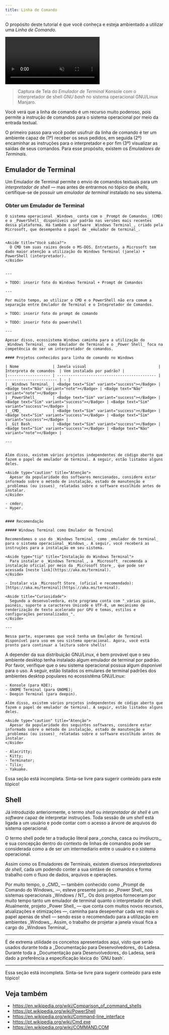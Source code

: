 ```yaml
---
title: Linha de Comando
---
```



O propósito deste tutorial é que você conheça e esteja ambientado a utilizar uma _Linha de Comando_.

<video controls loop muted autoplay>
  <source src="/assets/dev-tutorials-command-line/terminal-emulator-konsole-with-bash.mp4" type="video/mp4" />
</video>

> Captura de Tela do _Emulador de Terminal_ Konsole com o interpretador de shell _GNU bash_ no sistema operacional GNU/Linux Manjaro.

<Aside title="O Poder da Linha de Comando">
  Você verá que a linha de comando é um recurso muito poderoso, pois permite a instrução de comandos para o sistema
  operacional por meio da entrada textual.
</Aside>

O primeiro passo para você poder usufruir da linha de comando é ter um ambiente capaz de (1º) receber os seus pedidos, em seguida (2º) encaminhar as instruções para o interpretador e por fim (3º) visualizar as saídas de seus comandos. Para esse propósito, existem os _Emuladores de Terminais_.

## Emulador de Terminal

Um Emulador de Terminal permite o envio de comandos textuais para um _interpretador de shell_ — mas antes de entrarmos no tópico de _shells_, certifique-se de possuir um _emulador de terminal_ instalado no seu sistema.

### Obter um Emulador de Terminal

<Tabs syncKey="operatingSystem">
  <TabItem label="Windows" icon="seti:windows">

    O sistema operacional _Windows_ conta com o _Prompt de Comandos_ (CMD) e o _PowerShell_ disponíveis por padrão nas versões mais recentes dessa plataforma. Há também o software _Windows Terminal_, criado pela Microsoft, que desempenha o papel de _emulador de terminal_.


    <Aside title="Você sabia?">
      O CMD tem suas raizes desde o MS-DOS. Entretanto, a Microsoft tem dado maior atenção a utilização do Windows Terminal (janela) + PowerShell (interpretador).
    </Aside>


    ---

    > TODO: inserir foto do Windows Terminal + Prompt de Comandos

    ---

    Por muito tempo, ao utilizar o CMD e o PowerShell não era comum a separação entre Emulador de Terminal e o Intepretador de Comandos.

    > TODO: inserir foto do prompt de comando

    > TODO: inserir foto do powershell

    ---

    Apesar disso, ecossistema Windows caminha para a utilização do _Windows Terminal_ como Emulador de Terminal e o _Power Shell_ foca na competência de ser um interpretador de comandos.

    #### Projetos conhecidos para linha de comando no Windows

    | Nome               | Janela visual                                | Interpreta de comandos  | Vem instalado por padrão? |
    |------------------- | -------------------------------------------- | ----------------------- | - |
    | _Windows Terminal_ | <Badge text="Sim" variant="success"></Badge> | <Badge text="Não" variant="note"></Badge> | <Badge text="Não" variant="note"></Badge> |
    | _PowerShell_       | <Badge text="Sim" variant="success"></Badge> | <Badge text="Sim" variant="success"></Badge> | <Badge text="Sim" variant="success"></Badge> |
    | _CMD_              | <Badge text="Sim" variant="success"></Badge> | <Badge text="Sim" variant="success"></Badge> | <Badge text="Sim" variant="success"></Badge> |
    | _Git Bash_         | <Badge text="Sim" variant="success"></Badge> | <Badge text="Sim" variant="success"></Badge> | <Badge text="Não" variant="note"></Badge> |

    ---


    Além disso, existem vários projetos independentes de código aberto que fazem o papel de emulador de terminal. A seguir, estão listados alguns deles.

    <Aside type="caution" title="Atenção">
      Apesar da popularidade dos softwares mencionados, considere estar informado sobre o método de instalação, estado de manutenção e _problemas (ou issues)_ relatadas sobre o software escolhido antes de instalar.
    </Aside>

    - cmder;
    - Hyper.


    #### Recomendação

    ##### Windows Terminal como Emulador de Terminal

    Recomendamos o uso do _Windows Terminal_ como _emulador de terminal_ para o sistema operacional _Windows_. A seguir, você receberá as instruções para a instalação em seu sistema.

    <Aside type="tip" title="Instalação do Windows Terminal">
      Para instalar o _Windows Terminal_, a _Microsoft_ recomenda a instalação oficial por meio da _Microsoft Store_, que pode ser acessada [neste link](https://aka.ms/terminal).
    </Aside>

    - Instalar via _Microsoft Store_ (oficial e recomendado): [https://aka.ms/terminal](https://aka.ms/terminal).

    <Aside title="Curiosidade">
      Segundo a desenvolvedora, este programa conta com "_várias guias, painéis, suporte a caracteres Unicode e UTF-8, um mecanismo de renderização de texto acelerado por GPU e temas, estilos e configurações personalizados_".
    </Aside>

    ---

    Nessa parte, esperamos que você tenha um Emulador de Terminal disponível para uso em seu sistema operacional. Agora, você está pronto para continuar a leitura sobre shells!

  </TabItem>
  <TabItem label="GNU/Linux" icon="linux">
    A depender da sua distribuição GNU/Linux, é bem provável que o seu ambiente desktop tenha instalado algum emulador de terminal por padrão. Por favor, verifique que o seu sistema operacional possua algum disponível para o uso. A seguir, estão listados os emulares de terminal padrões dos ambientes desktop populares no ecossistêma GNU/Linux:

    - Konsole (para KDE);
    - GNOME Terminal (para GNOME);
    - Deepin Terminal (para deepin).

    Além disso, existem vários projetos independentes de código aberto que fazem o papel de emulador de terminal. A seguir, estão listados alguns deles.

    <Aside type="caution" title="Atenção">
      Apesar da popularidade dos seguintes softwares, considere estar informado sobre o método de instalação, estado de manutenção e _problemas (ou issues)_ relatadas sobre o software escolhido antes de instalar.
    </Aside>

    - Alacritty;
    - Kitty;
    - Terminator;
    - Tilix;
    - Yakuake.

  </TabItem>
  <TabItem label="macOS" icon="apple">
    <Aside type="caution" title="Documentação Incompleta">
      Essa seção está incompleta. Sinta-se livre para sugerir conteúdo para este tópico!
    </Aside>
  </TabItem>
</Tabs>

## Shell

Já introduzido anteriormente, o termo _shell_ ou _interpretador de shell_ é um _software_ capaz de interpretar instruções. Toda sessão de um _shell_ está ligada a um usuário e pode contar com o acesso a árvore de arquivos do sistema operacional.

<Aside title="Curiosidade">
  O termo shell pode ter a tradução literal para _concha, casca ou invólucro_, e sua concepção dentro do contexto de
  linhas de comandos pode ser considerada como a de ser um intermediario entre o usuário e o sistema operacional.
</Aside>

Assim como os Emuladores de Terminais, existem diversos _interpretadores de shell_, cada um podendo conter a sua sintáxe de comandos e forma trabalho com o fluxo de dados, arquivos e operações.

<Tabs syncKey="operatingSystem">
  <TabItem label="Windows" icon="seti:windows">
    Por muito tempo, o _CMD_ — também conhecido como _Prompt de Comando do Windows_ —, esteve presente junto ao _Power
    Shell_ nos sistemas operacionais _Windows / NT_. Os dois projetos forneceram por muito tempo tanto um emulador de
    terminal quanto o interpretador de shell. Atualmente, projeto _Power Shell_ — que conta com muitos novos recursos,
    atualizações e otimizações —, caminha para desepenhar cada vez mais o papel apenas de shell — sendo esse o
    recomendado para a utilização em ambientes _Windows_. Assim, o trabalho de projetar a janela visual fica a cargo do
    _Windows Terminal_.
  </TabItem>
  <TabItem label="GNU/Linux" icon="linux"></TabItem>
  <TabItem label="macOS" icon="apple"></TabItem>
</Tabs>

---

<Aside title="Relação com a Documentação para Desenvolvedores">
  É de extrema utilidade os conceitos apresentados aqui, visto que serão usados durante toda a _Documentação para
  Desenvolvedores_ do Ladesa. Durante toda a _Documentação para Desenvolvedores_ do Ladesa, será dado a preferência a
  especificação léxica do `GNU bash`.
</Aside>

---

<Aside type="caution" title="Documentação Incompleta">
  Essa seção está incompleta. Sinta-se livre para sugerir conteúdo para este tópico!
</Aside>

## Veja também

- https://en.wikipedia.org/wiki/Comparison_of_command_shells
- https://pt.wikipedia.org/wiki/PowerShell
- https://en.wikipedia.org/wiki/Command-line_interface
- https://pt.wikipedia.org/wiki/Cmd.exe
- https://en.wikipedia.org/wiki/COMMAND.COM

